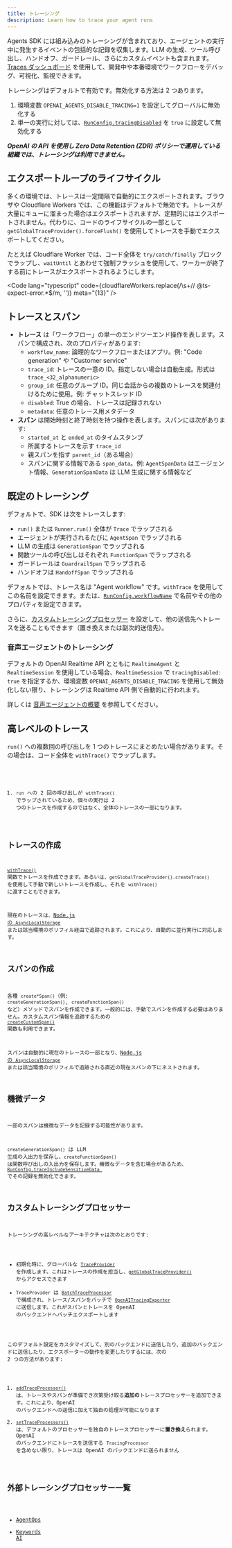 ```yaml
---
title: トレーシング
description: Learn how to trace your agent runs
---
```



Agents SDK には組み込みのトレーシングが含まれており、エージェントの実行中に発生するイベントの包括的な記録を収集します。LLM の生成、ツール呼び出し、ハンドオフ、ガードレール、さらにカスタムイベントも含まれます。[Traces ダッシュボード](https://platform.openai.com/traces) を使用して、開発中や本番環境でワークフローをデバッグ、可視化、監視できます。

<Aside type="note">

トレーシングはデフォルトで有効です。無効化する方法は 2 つあります。

1. 環境変数 `OPENAI_AGENTS_DISABLE_TRACING=1` を設定してグローバルに無効化する
2. 単一の実行に対しては、[`RunConfig.tracingDisabled`](/openai-agents-js/openai/agents-core/type-aliases/runconfig/#tracingdisabled) を `true` に設定して無効化する

**_OpenAI の API を使用し Zero Data Retention (ZDR) ポリシーで運用している組織では、トレーシングは利用できません。_**

</Aside>

## エクスポートループのライフサイクル

多くの環境では、トレースは一定間隔で自動的にエクスポートされます。ブラウザや Cloudflare Workers では、この機能はデフォルトで無効です。トレースが大量にキューに溜まった場合はエクスポートされますが、定期的にはエクスポートされません。代わりに、コードのライフサイクルの一部として `getGlobalTraceProvider().forceFlush()` を使用してトレースを手動でエクスポートしてください。

たとえば Cloudflare Worker では、コード全体を `try/catch/finally` ブロックでラップし、`waitUntil` とあわせて強制フラッシュを使用して、ワーカーが終了する前にトレースがエクスポートされるようにします。

<Code
  lang="typescript"
  code={cloudflareWorkers.replace(/\s+\/\/ @ts-expect-error.*$/m, '')}
  meta="{13}"
/>

## トレースとスパン

- **トレース** は「ワークフロー」の単一のエンドツーエンド操作を表します。スパンで構成され、次のプロパティがあります:
  - `workflow_name`: 論理的なワークフローまたはアプリ。例: "Code generation" や "Customer service"
  - `trace_id`: トレースの一意の ID。指定しない場合は自動生成。形式は `trace_<32_alphanumeric>`
  - `group_id`: 任意のグループ ID。同じ会話からの複数のトレースを関連付けるために使用。例: チャットスレッド ID
  - `disabled`: True の場合、トレースは記録されない
  - `metadata`: 任意のトレース用メタデータ
- **スパン** は開始時刻と終了時刻を持つ操作を表します。スパンには次があります:
  - `started_at` と `ended_at` のタイムスタンプ
  - 所属するトレースを示す `trace_id`
  - 親スパンを指す `parent_id`（ある場合）
  - スパンに関する情報である `span_data`。例: `AgentSpanData` はエージェント情報、`GenerationSpanData` は LLM 生成に関する情報など

## 既定のトレーシング

デフォルトで、SDK は次をトレースします:

- `run()` または `Runner.run()` 全体が `Trace` でラップされる
- エージェントが実行されるたびに `AgentSpan` でラップされる
- LLM の生成は `GenerationSpan` でラップされる
- 関数ツールの呼び出しはそれぞれ `FunctionSpan` でラップされる
- ガードレールは `GuardrailSpan` でラップされる
- ハンドオフは `HandoffSpan` でラップされる

デフォルトでは、トレース名は "Agent workflow" です。`withTrace` を使用してこの名前を設定できます。または、[`RunConfig.workflowName`](/openai-agents-js/openai/agents-core/type-aliases/runconfig/#workflowname) で名前やその他のプロパティを設定できます。

さらに、[カスタムトレーシングプロセッサー](#custom-tracing-processors) を設定して、他の送信先へトレースを送ることもできます（置き換えまたは副次的送信先）。

### 音声エージェントのトレーシング

デフォルトの OpenAI Realtime API とともに `RealtimeAgent` と `RealtimeSession` を使用している場合、`RealtimeSession` で `tracingDisabled: true` を指定するか、環境変数 `OPENAI_AGENTS_DISABLE_TRACING` を使用して無効化しない限り、トレーシングは Realtime API 側で自動的に行われます。

詳しくは [音声エージェントの概要](/openai-agents-js/ja/guides/voice-agents) を参照してください。

## 高レベルのトレース

`run()` への複数回の呼び出しを 1 つのトレースにまとめたい場合があります。その場合は、コード全体を `withTrace()` でラップします。

<Code lang="typescript" code={customTraceExample} />

1. `run` への 2 回の呼び出しが `withTrace()` でラップされているため、個々の実行は 2 つのトレースを作成するのではなく、全体のトレースの一部になります。

## トレースの作成

[`withTrace()`](/openai-agents-js/openai/agents-core/functions/withtrace/) 関数でトレースを作成できます。あるいは、`getGlobalTraceProvider().createTrace()` を使用して手動で新しいトレースを作成し、それを `withTrace()` に渡すこともできます。

現在のトレースは、[Node.js の `AsyncLocalStorage`](https://nodejs.org/api/async_context.html#class-asynclocalstorage) または該当環境のポリフィル経由で追跡されます。これにより、自動的に並行実行に対応します。

## スパンの作成

各種 `create*Span()`（例: `createGenerationSpan()`, `createFunctionSpan()` など）メソッドでスパンを作成できます。一般的には、手動でスパンを作成する必要はありません。カスタムスパン情報を追跡するための [`createCustomSpan()`](/openai-agents-js/openai/agents-core/functions/createcustomspan/) 関数も利用できます。

スパンは自動的に現在のトレースの一部となり、[Node.js の `AsyncLocalStorage`](https://nodejs.org/api/async_context.html#class-asynclocalstorage) または該当環境のポリフィルで追跡される直近の現在スパンの下にネストされます。

## 機微データ

一部のスパンは機微なデータを記録する可能性があります。

`createGenerationSpan()` は LLM 生成の入出力を保存し、`createFunctionSpan()` は関数呼び出しの入出力を保存します。機微なデータを含む場合があるため、[`RunConfig.traceIncludeSensitiveData
`](/openai-agents-js/openai/agents-core/type-aliases/runconfig/#traceincludesensitivedata) でその記録を無効化できます。

## カスタムトレーシングプロセッサー

トレーシングの高レベルなアーキテクチャは次のとおりです:

- 初期化時に、グローバルな [`TraceProvider`](/openai-agents-js/openai/agents-core/classes/traceprovider) を作成します。これはトレースの作成を担当し、[`getGlobalTraceProvider()`](/openai-agents-js/openai/agents-core/functions/getglobaltraceprovider/) からアクセスできます
- `TraceProvider` は [`BatchTraceProcessor`](/openai-agents-js/openai/agents-core/classes/batchtraceprocessor/) で構成され、トレース/スパンをバッチで [`OpenAITracingExporter`](/openai-agents-js/openai/agents-openai/classes/openaitracingexporter/) に送信します。これがスパンとトレースを OpenAI のバックエンドへバッチエクスポートします

このデフォルト設定をカスタマイズして、別のバックエンドに送信したり、追加のバックエンドに送信したり、エクスポーターの動作を変更したりするには、次の 2 つの方法があります:

1. [`addTraceProcessor()`](/openai-agents-js/openai/agents-core/functions/addtraceprocessor) は、トレースやスパンが準備でき次第受け取る**追加の**トレースプロセッサーを追加できます。これにより、OpenAI のバックエンドへの送信に加えて独自の処理が可能になります
2. [`setTraceProcessors()`](/openai-agents-js/openai/agents-core/functions/settraceprocessors) は、デフォルトのプロセッサーを独自のトレースプロセッサーに**置き換え**られます。OpenAI のバックエンドにトレースを送信する `TracingProcessor` を含めない限り、トレースは OpenAI のバックエンドに送られません

## 外部トレーシングプロセッサー一覧

- [AgentOps](https://docs.agentops.ai/v2/usage/typescript-sdk#openai-agents-integration)
- [Keywords AI](https://docs.keywordsai.co/integration/development-frameworks/openai-agents-sdk-js)
